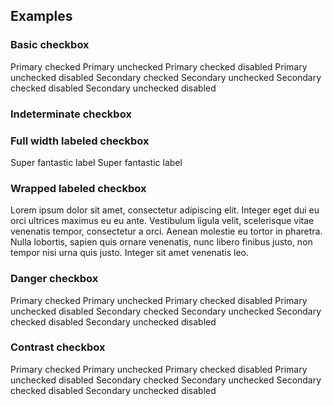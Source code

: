 
<PageTitle src="components/Form/Checkbox" title="Checkbox" />
<Subtitle />
<Description />
<Primary />
<ArgsTable story={PRIMARY_STORY} />
<Stories />

## Examples

### Basic checkbox

<Canvas>
  <Flex wrap direction="row">
    <Rhythm m={2}>
      <Flex direction="column">
        <Rhythm my={2}>
          <Checkbox checked />
          <Checkbox />
          <Checkbox checked>Primary checked</Checkbox>
          <Checkbox>Primary unchecked</Checkbox>
          <Checkbox checked disabled>
            Primary checked disabled
          </Checkbox>
          <Checkbox disabled>Primary unchecked disabled</Checkbox>
        </Rhythm>
      </Flex>
      <Flex direction="column">
        <Rhythm my={2}>
          <Checkbox checked variant="secondary" />
          <Checkbox variant="secondary" />
          <Checkbox checked variant="secondary">
            Secondary checked
          </Checkbox>
          <Checkbox variant="secondary">Secondary unchecked</Checkbox>
          <Checkbox checked disabled variant="secondary">
            Secondary checked disabled
          </Checkbox>
          <Checkbox disabled variant="secondary">
            Secondary unchecked disabled
          </Checkbox>
        </Rhythm>
      </Flex>
    </Rhythm>
  </Flex>
</Canvas>

### Indeterminate checkbox

<Canvas>
  <Flex direction="column">
    <Rhythm my={2}>
      <Checkbox indeterminate />
      <Checkbox indeterminate variant="secondary" />
    </Rhythm>
  </Flex>
</Canvas>

### Full width labeled checkbox

<Canvas>
  <Flex direction="column" style={{ width: 240 }}>
    <Rhythm my={2}>
      <Checkbox checked full>
        Super fantastic label
      </Checkbox>
      <Checkbox full reverse>
        Super fantastic label
      </Checkbox>
    </Rhythm>
  </Flex>
</Canvas>

### Wrapped labeled checkbox

<Canvas>
  <FormComponentDemo initialValue={true} property="checked" type="checkbox">
    <Checkbox style={{ maxWidth: 400 }}>
      Lorem ipsum dolor sit amet, consectetur adipiscing elit. Integer eget dui eu orci ultrices maximus eu eu ante.
      Vestibulum ligula velit, scelerisque vitae venenatis tempor, consectetur a orci. Aenean molestie eu tortor in
      pharetra. Nulla lobortis, sapien quis ornare venenatis, nunc libero finibus justo, non tempor nisi urna quis
      justo. Integer sit amet venenatis leo.
    </Checkbox>
  </FormComponentDemo>
</Canvas>

### Danger checkbox

<Canvas>
  <Flex wrap direction="row">
    <Rhythm m={2}>
      <Flex direction="column">
        <Rhythm my={2}>
          <Checkbox checked validity="danger">
            Primary checked
          </Checkbox>
          <Checkbox validity="danger">Primary unchecked</Checkbox>
          <Checkbox checked disabled validity="danger">
            Primary checked disabled
          </Checkbox>
          <Checkbox disabled validity="danger">
            Primary unchecked disabled
          </Checkbox>
        </Rhythm>
      </Flex>
      <Flex direction="column">
        <Rhythm my={2}>
          <Checkbox checked validity="danger" variant="secondary">
            Secondary checked
          </Checkbox>
          <Checkbox validity="danger" variant="secondary">
            Secondary unchecked
          </Checkbox>
          <Checkbox checked disabled validity="danger" variant="secondary">
            Secondary checked disabled
          </Checkbox>
          <Checkbox disabled validity="danger" variant="secondary">
            Secondary unchecked disabled
          </Checkbox>
        </Rhythm>
      </Flex>
    </Rhythm>
  </Flex>
</Canvas>

### Contrast checkbox

<Canvas contrast>
  <Flex wrap direction="row">
    <Rhythm m={2}>
      <Flex direction="column">
        <Rhythm my={2}>
          <Checkbox checked contrast>
            Primary checked
          </Checkbox>
          <Checkbox contrast>Primary unchecked</Checkbox>
          <Checkbox checked contrast disabled>
            Primary checked disabled
          </Checkbox>
          <Checkbox contrast disabled>
            Primary unchecked disabled
          </Checkbox>
        </Rhythm>
      </Flex>
      <Flex direction="column">
        <Rhythm my={2}>
          <Checkbox checked contrast variant="secondary">
            Secondary checked
          </Checkbox>
          <Checkbox contrast variant="secondary">
            Secondary unchecked
          </Checkbox>
          <Checkbox checked contrast disabled variant="secondary">
            Secondary checked disabled
          </Checkbox>
          <Checkbox contrast disabled variant="secondary">
            Secondary unchecked disabled
          </Checkbox>
        </Rhythm>
      </Flex>
    </Rhythm>
  </Flex>
</Canvas>
